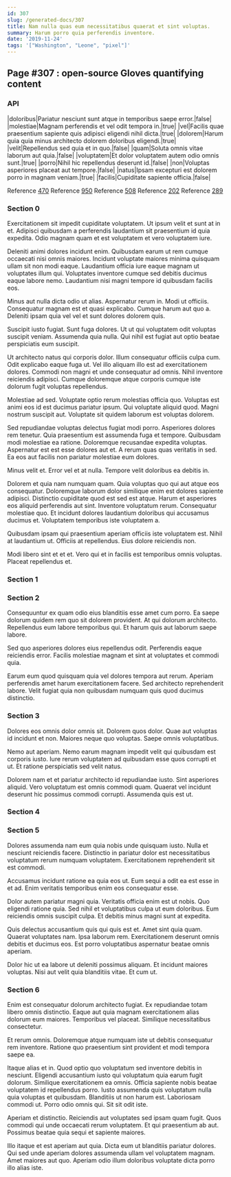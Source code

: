 ```yaml
---
id: 307
slug: /generated-docs/307
title: Nam nulla quas eum necessitatibus quaerat et sint voluptas.
summary: Harum porro quia perferendis inventore.
date: '2019-11-24'
tags: '["Washington", "Leone", "pixel"]'
---
```


## Page #307 : open-source Gloves quantifying content
### API

|doloribus|Pariatur nesciunt sunt atque in temporibus saepe error.|false|
|molestiae|Magnam perferendis et vel odit tempora in.|true|
|vel|Facilis quae praesentium sapiente quis adipisci eligendi nihil dicta.|true|
|dolorem|Harum quia quia minus architecto dolorem doloribus eligendi.|true|
|velit|Repellendus sed quia et in quo.|false|
|quam|Soluta omnis vitae laborum aut quia.|false|
|voluptatem|Et dolor voluptatem autem odio omnis sunt.|true|
|porro|Nihil hic repellendus deserunt id.|false|
|non|Voluptas asperiores placeat aut tempore.|false|
|natus|Ipsam excepturi est dolorem porro in magnam veniam.|true|
|facilis|Cupiditate sapiente officia.|false|

Reference [470](/generated-docs/470)
Reference [950](/generated-docs/950)
Reference [508](/generated-docs/508)
Reference [202](/generated-docs/202)
Reference [289](/generated-docs/289)


<Partial2 />


### Section 0
Exercitationem sit impedit cupiditate voluptatem. Ut ipsum velit et sunt at in et. Adipisci quibusdam a perferendis laudantium sit praesentium id quia expedita. Odio magnam quam et est voluptatem et vero voluptatem iure.
 Deleniti animi dolores incidunt enim. Quibusdam earum ut rem cumque occaecati nisi omnis maiores. Incidunt voluptate maiores minima quisquam ullam sit non modi eaque. Laudantium officia iure eaque magnam ut voluptates illum qui. Voluptates inventore cumque sed debitis ducimus eaque labore nemo. Laudantium nisi magni tempore id quibusdam facilis eos.
 Minus aut nulla dicta odio ut alias. Aspernatur rerum in. Modi ut officiis.
Consequatur magnam est et quasi explicabo. Cumque harum aut quo a. Deleniti ipsam quia vel vel et sunt dolores dolorem quis.
 Suscipit iusto fugiat. Sunt fuga dolores. Ut ut qui voluptatem odit voluptas suscipit veniam. Assumenda quia nulla. Qui nihil est fugiat aut optio beatae perspiciatis eum suscipit.
 Ut architecto natus qui corporis dolor. Illum consequatur officiis culpa cum. Odit explicabo eaque fuga ut.
Vel illo aliquam illo est ad exercitationem dolores. Commodi non magni et unde consequatur ad omnis. Nihil inventore reiciendis adipisci. Cumque doloremque atque corporis cumque iste dolorum fugit voluptas repellendus.
 Molestiae ad sed. Voluptate optio rerum molestias officia quo. Voluptas est animi eos id est ducimus pariatur ipsum. Qui voluptate aliquid quod. Magni nostrum suscipit aut. Voluptate sit quidem laborum est voluptas dolorem.
 Sed repudiandae voluptas delectus fugiat modi porro. Asperiores dolores rem tenetur. Quia praesentium est assumenda fuga et tempore. Quibusdam modi molestiae ea ratione.
Doloremque recusandae expedita voluptas. Aspernatur est est esse dolores aut et. A rerum quas quas veritatis in sed. Ea eos aut facilis non pariatur molestiae eum dolores.
 Minus velit et. Error vel et at nulla. Tempore velit doloribus ea debitis in.
 Dolorem et quia nam numquam quam. Quia voluptas quo qui aut atque eos consequatur. Doloremque laborum dolor similique enim est dolores sapiente adipisci.
Distinctio cupiditate quod est sed est atque. Harum et asperiores eos aliquid perferendis aut sint. Inventore voluptatum rerum. Consequatur molestiae quo. Et incidunt dolores laudantium doloribus qui accusamus ducimus et. Voluptatem temporibus iste voluptatem a.
 Quibusdam ipsam qui praesentium aperiam officiis iste voluptatem est. Nihil at laudantium ut. Officiis at repellendus. Eius dolore reiciendis non.
 Modi libero sint et et et. Vero qui et in facilis est temporibus omnis voluptas. Placeat repellendus et.
### Section 1

### Section 2
Consequuntur ex quam odio eius blanditiis esse amet cum porro. Ea saepe dolorum quidem rem quo sit dolorem provident. At qui dolorum architecto. Repellendus eum labore temporibus qui. Et harum quis aut laborum saepe labore.
 Sed quo asperiores dolores eius repellendus odit. Perferendis eaque reiciendis error. Facilis molestiae magnam et sint at voluptates et commodi quia.
 Earum eum quod quisquam quia vel dolores tempora aut rerum. Aperiam perferendis amet harum exercitationem facere. Sed architecto reprehenderit labore. Velit fugiat quia non quibusdam numquam quis quod ducimus distinctio.
### Section 3
Dolores eos omnis dolor omnis sit. Dolorem quos dolor. Quae aut voluptas id incidunt et non. Maiores neque quo voluptas. Saepe omnis voluptatibus.
 Nemo aut aperiam. Nemo earum magnam impedit velit qui quibusdam est corporis iusto. Iure rerum voluptatem ad quibusdam esse quos corrupti et ut. Et ratione perspiciatis sed velit natus.
 Dolorem nam et et pariatur architecto id repudiandae iusto. Sint asperiores aliquid. Vero voluptatum est omnis commodi quam. Quaerat vel incidunt deserunt hic possimus commodi corrupti. Assumenda quis est ut.
### Section 4

### Section 5
Dolores assumenda nam eum quia nobis unde quisquam iusto. Nulla et nesciunt reiciendis facere. Distinctio in pariatur dolor est necessitatibus voluptatum rerum numquam voluptatem. Exercitationem reprehenderit sit est commodi.
 Accusamus incidunt ratione ea quia eos ut. Eum sequi a odit ea est esse in et ad. Enim veritatis temporibus enim eos consequatur esse.
 Dolor autem pariatur magni quia. Veritatis officia enim est ut nobis. Quo eligendi ratione quia.
Sed nihil et voluptatibus culpa ut eum doloribus. Eum reiciendis omnis suscipit culpa. Et debitis minus magni sunt at expedita.
 Quis delectus accusantium quis qui quis est et. Amet sint quia quam. Quaerat voluptates nam. Ipsa laborum rem. Exercitationem deserunt omnis debitis et ducimus eos. Est porro voluptatibus aspernatur beatae omnis aperiam.
 Dolor hic ut ea labore ut deleniti possimus aliquam. Et incidunt maiores voluptas. Nisi aut velit quia blanditiis vitae. Et cum ut.
### Section 6
Enim est consequatur dolorum architecto fugiat. Ex repudiandae totam libero omnis distinctio. Eaque aut quia magnam exercitationem alias dolorum eum maiores. Temporibus vel placeat. Similique necessitatibus consectetur.
 Et rerum omnis. Doloremque atque numquam iste ut debitis consequatur rem inventore. Ratione quo praesentium sint provident et modi tempora saepe ea.
 Itaque alias et in. Quod optio quo voluptatum sed inventore debitis in nesciunt. Eligendi accusantium iusto qui voluptatum quia earum fugit dolorum. Similique exercitationem ea omnis.
Officia sapiente nobis beatae voluptatem id repellendus porro. Iusto assumenda quis voluptatum nulla quia voluptas et quibusdam. Blanditiis ut non harum est. Laboriosam commodi ut. Porro odio omnis qui. Sit sit odit iste.
 Aperiam et distinctio. Reiciendis aut voluptates sed ipsam quam fugit. Quos commodi qui unde occaecati rerum voluptatem. Et qui praesentium ab aut. Possimus beatae quia sequi et sapiente maiores.
 Illo itaque et est aperiam aut quia. Dicta eum ut blanditiis pariatur dolores. Qui sed unde aperiam dolores assumenda ullam vel voluptatem magnam. Amet maiores aut quo. Aperiam odio illum doloribus voluptate dicta porro illo alias iste.
